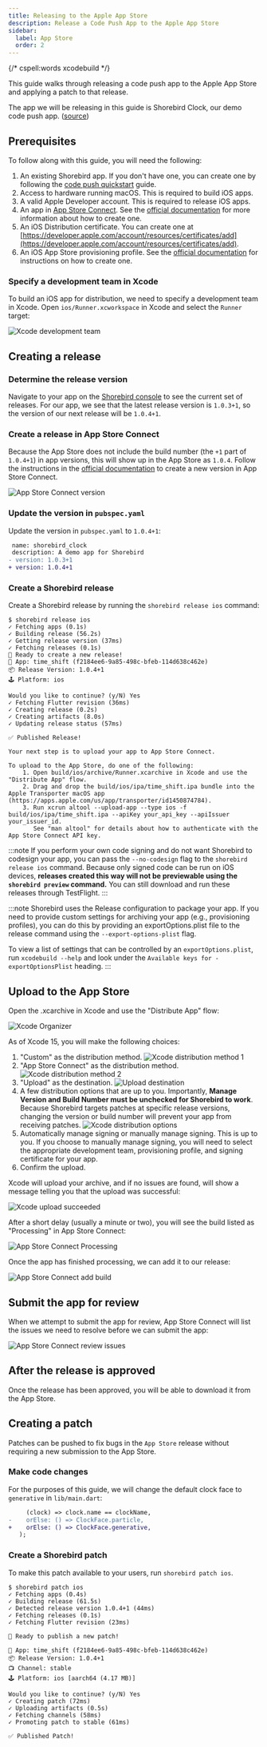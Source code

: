 ```yaml
---
title: Releasing to the Apple App Store
description: Release a Code Push App to the Apple App Store
sidebar:
  label: App Store
  order: 2
---
```


{/* cspell:words xcodebuild */}

This guide walks through releasing a code push app to the Apple App Store and
applying a patch to that release.

The app we will be releasing in this guide is Shorebird Clock, our demo code
push app. ([source](https://github.com/shorebirdtech/time_shift/))

## Prerequisites

To follow along with this guide, you will need the following:

1. An existing Shorebird app. If you don't have one, you can create one by
   following the [code push quickstart](/) guide.
1. Access to hardware running macOS. This is required to build iOS apps.
1. A valid Apple Developer account. This is required to release iOS apps.
1. An app in [App Store Connect](https://appstoreconnect.apple.com/). See the
   [official documentation](https://developer.apple.com/help/app-store-connect/create-an-app-record/add-a-new-app)
   for more information about how to create one.
1. An iOS Distribution certificate. You can create one at
   [https://developer.apple.com/account/resources/certificates/add](https://developer.apple.com/account/resources/certificates/add).
1. An iOS App Store provisioning profile. See the
   [official documentation](https://developer.apple.com/help/account/manage-provisioning-profiles/create-an-app-store-provisioning-profile)
   for instructions on how to create one.

### Specify a development team in Xcode

To build an iOS app for distribution, we need to specify a development team in
Xcode. Open `ios/Runner.xcworkspace` in Xcode and select the `Runner` target:

![Xcode development team](https://github.com/shorebirdtech/docs/assets/581764/786b1def-6198-4be0-90ac-d307e9b1a289)

## Creating a release

### Determine the release version

Navigate to your app on the [Shorebird console](https://console.shorebird.dev/)
to see the current set of releases. For our app, we see that the latest release
version is `1.0.3+1`, so the version of our next release will be `1.0.4+1`.

### Create a release in App Store Connect

Because the App Store does not include the build number (the `+1` part of
`1.0.4+1`) in app versions, this will show up in the App Store as `1.0.4`.
Follow the instructions in the
[official documentation](https://developer.apple.com/help/app-store-connect/update-your-app/create-a-new-version)
to create a new version in App Store Connect.

![App Store Connect version](https://github.com/shorebirdtech/docs/assets/581764/549a42ac-0202-4c72-a9a9-d0196a0308b6)

### Update the version in `pubspec.yaml`

Update the version in `pubspec.yaml` to `1.0.4+1`:

```diff
 name: shorebird_clock
 description: A demo app for Shorebird
- version: 1.0.3+1
+ version: 1.0.4+1
```

### Create a Shorebird release

Create a Shorebird release by running the `shorebird release ios` command:

```
$ shorebird release ios
✓ Fetching apps (0.1s)
✓ Building release (56.2s)
✓ Getting release version (37ms)
✓ Fetching releases (0.1s)
🚀 Ready to create a new release!
📱 App: time_shift (f2184ee6-9a85-498c-bfeb-114d638c462e)
📦 Release Version: 1.0.4+1
🕹️ Platform: ios

Would you like to continue? (y/N) Yes
✓ Fetching Flutter revision (36ms)
✓ Creating release (0.2s)
✓ Creating artifacts (8.0s)
✓ Updating release status (57ms)

✅ Published Release!

Your next step is to upload your app to App Store Connect.

To upload to the App Store, do one of the following:
    1. Open build/ios/archive/Runner.xcarchive in Xcode and use the "Distribute App" flow.
    2. Drag and drop the build/ios/ipa/time_shift.ipa bundle into the Apple Transporter macOS app (https://apps.apple.com/us/app/transporter/id1450874784).
    3. Run xcrun altool --upload-app --type ios -f build/ios/ipa/time_shift.ipa --apiKey your_api_key --apiIssuer your_issuer_id.
       See "man altool" for details about how to authenticate with the App Store Connect API key.
```

:::note If you perform your own code signing and do not want Shorebird to
codesign your app, you can pass the `--no-codesign` flag to the
`shorebird release ios` command. Because only signed code can be run on iOS
devices, **releases created this way will not be previewable using the
`shorebird preview` command.** You can still download and run these releases
through TestFlight. :::

:::note Shorebird uses the Release configuration to package your app. If you
need to provide custom settings for archiving your app (e.g., provisioning
profiles), you can do this by providing an exportOptions.plist file to the
release command using the `--export-options-plist` flag.

To view a list of settings that can be controlled by an `exportOptions.plist`,
run `xcodebuild --help` and look under the
`Available keys for -exportOptionsPlist` heading. :::

## Upload to the App Store

Open the .xcarchive in Xcode and use the "Distribute App" flow:

![Xcode Organizer](https://github.com/shorebirdtech/shorebird/assets/581764/eafebdee-0e26-410a-8997-4eed056d4b6d)

As of Xcode 15, you will make the following choices:

1. "Custom" as the distribution method.
   ![Xcode distribution method 1](https://github.com/shorebirdtech/docs/assets/581764/8b049b0b-d6f5-419e-a91f-511923997f50)
1. "App Store Connect" as the distribution method.
   ![Xcode distribution method 2](https://github.com/shorebirdtech/docs/assets/581764/4fd6821a-80b4-4a35-b081-e8f97c59b8a2)
1. "Upload" as the destination.
   ![Upload destination](https://github.com/shorebirdtech/docs/assets/581764/f05c3603-c045-4662-84ad-c0a218e7145b)
1. A few distribution options that are up to you. Importantly, **Manage Version
   and Build Number must be unchecked for Shorebird to work**. Because Shorebird
   targets patches at specific release versions, changing the version or build
   number will prevent your app from receiving patches.
   ![Xcode distribution options](https://github.com/shorebirdtech/shorebird/assets/581764/c6ae0857-7ad8-4a8f-ae8b-55d05d52f3b3)
1. Automatically manage signing or manually manage signing. This is up to you.
   If you choose to manually manage signing, you will need to select the
   appropriate development team, provisioning profile, and signing certificate
   for your app.
1. Confirm the upload.

Xcode will upload your archive, and if no issues are found, will show a message
telling you that the upload was successful:

![Xcode upload succeeded](https://github.com/shorebirdtech/shorebird/assets/581764/678354e5-a445-4c55-94fc-7608ff0b241d)

After a short delay (usually a minute or two), you will see the build listed as
"Processing" in App Store Connect:

![App Store Connect Processing](https://github.com/shorebirdtech/docs/assets/581764/a87cdb31-9f8d-4838-b21b-38a3dbf9dcd1)

Once the app has finished processing, we can add it to our release:

![App Store Connect add build](https://github.com/shorebirdtech/docs/assets/581764/da2f1253-610b-4ee5-abb4-7c088da1631c)

## Submit the app for review

When we attempt to submit the app for review, App Store Connect will list the
issues we need to resolve before we can submit the app:

![App Store Connect review issues](https://github.com/shorebirdtech/docs/assets/581764/576459e0-3212-4ead-8388-eabb3b01c68a)

## After the release is approved

Once the release has been approved, you will be able to download it from the App
Store.

## Creating a patch

Patches can be pushed to fix bugs in the `App Store` release without requiring a
new submission to the App Store.

### Make code changes

For the purposes of this guide, we will change the default clock face to
`generative` in `lib/main.dart`:

```diff
     (clock) => clock.name == clockName,
-    orElse: () => ClockFace.particle,
+    orElse: () => ClockFace.generative,
   );
```

### Create a Shorebird patch

To make this patch available to your users, run `shorebird patch ios`.

```
$ shorebird patch ios
✓ Fetching apps (0.4s)
✓ Building release (61.5s)
✓ Detected release version 1.0.4+1 (44ms)
✓ Fetching releases (0.1s)
✓ Fetching Flutter revision (23ms)

🚀 Ready to publish a new patch!

📱 App: time_shift (f2184ee6-9a85-498c-bfeb-114d638c462e)
📦 Release Version: 1.0.4+1
📺 Channel: stable
🕹️ Platform: ios [aarch64 (4.17 MB)]

Would you like to continue? (y/N) Yes
✓ Creating patch (72ms)
✓ Uploading artifacts (0.5s)
✓ Fetching channels (58ms)
✓ Promoting patch to stable (61ms)

✅ Published Patch!
```
